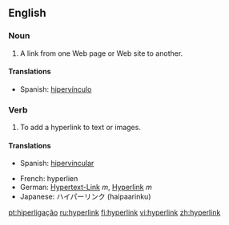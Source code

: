 ==English==

===Noun===
{{en-noun}}

# A link from one Web page or Web site to another.

====Translations====
{{top}}
{{mid}}
*Spanish: [[hipervínculo]] {{m}}
{{bottom}}

===Verb===
{{en-verb}}

# To add a hyperlink to text or images.

====Translations====
{{top}}
{{mid}}
*Spanish: [[hipervincular]]
{{bottom}}


{{checktrans}}
*French: hyperlien
*German: [[Hypertext-Link]] ''m'', [[Hyperlink]] ''m''
*Japanese: ハイパーリンク (haipaarinku)


[[pt:hiperligação]]
[[ru:hyperlink]]
[[fi:hyperlink]]
[[vi:hyperlink]]
[[zh:hyperlink]]